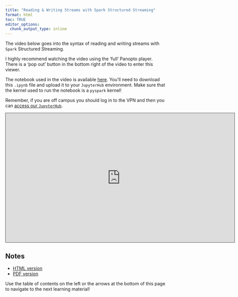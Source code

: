 ```yaml
---
title: "Reading & Writing Streams with Spark Structured Streaming"
format: html
toc: TRUE
editor_options: 
  chunk_output_type: inline
---
```


The video below goes into the syntax of reading and writing streams with `Spark` Structured Streaming. 

I highly recommend watching the video using the 'full' Panopto player. There is a 'pop out' button in the bottom right of the video to enter this viewer.

The notebook used in the video is available <a href = "04_Streaming_Data/Streaming_Data_Notebook.ipynb" target = "_blank">here</a>. You'll need to download this `.ipynb` file and upload it to your `JupyterHub` environment. Make sure that the kernel used to run the notebook is a `pyspark` kernel!

Remember, if you are off campus you should log in to the VPN and then you can [access our `JupyterHub`](https://jhub.cos.ncsu.edu/).

```{=html}
<iframe src="https://ncsu.hosted.panopto.com/Panopto/Pages/Embed.aspx?id=67fa1657-e3b4-4074-ad18-b2b10049f197&autoplay=false&offerviewer=true&showtitle=true&showbrand=true&captions=false&interactivity=all" height="405" width="720" style="border: 1px solid #464646;" allowfullscreen allow="autoplay" aria-label="Panopto Embedded Video Player" aria-description="04-Reading &amp; Writing Streams with Spark Structured Streaming" ></iframe>
```

## Notes

- <a href = "04-Reading_Writing_Streams_With_Spark_Structured_Streaming.html" target = "_blank">HTML version</a>
- <a href = "PDFs/04-Reading_Writing_Streams_With_Spark_Structured_Streaming.pdf" target = "_blank">PDF version</a>

Use the table of contents on the left or the arrows at the bottom of this page to navigate to the next learning material!